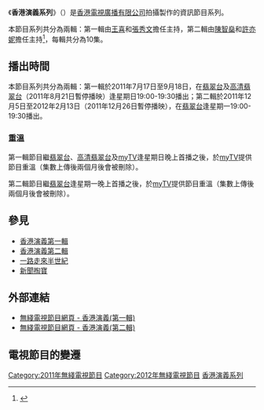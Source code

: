 《'''香港演義系列'''》（{{lang-en |'''Hong Kong Back Then Series'''}}）是[[香港|香港]][[電視廣播有限公司|電視廣播有限公司]]拍攝製作的資訊節目系列。

本節目系列共分為兩輯：第一輯由[[王喜|王喜]]和[[張秀文|張秀文]]擔任主持，第二輯由[[陳智燊|陳智燊]]和[[許亦妮|許亦妮]]擔任主持<ref>{{cite web |url=https://hongkongmoviedrama.blogspot.com/2012/01/2_114.html |title=【香港演義2 第四集】許亦妮 陳智燊 |date=2012-01-22}}</ref>，每輯共分為10集。

==播出時間==
本節目系列共分為兩輯：第一輯於2011年7月17日至9月18日，在[[翡翠台|翡翠台]]及[[高清翡翠台|高清翡翠台]]（2011年8月21日暫停播映）逢星期日19:00-19:30播出；第二輯於2011年12月5日至2012年2月13日（2011年12月26日暫停播映），在[[翡翠台|翡翠台]]逢星期一19:00-19:30播出。

===重溫===
第一輯節目繼[[翡翠台|翡翠台]]、[[高清翡翠台|高清翡翠台]]及[[myTV|myTV]]逢星期日晚上首播之後，於[[myTV|myTV]]提供節目重溫（集數上傳後兩個月後會被刪除）。

第二輯節目繼[[翡翠台|翡翠台]]逢星期一晚上首播之後，於[[myTV|myTV]]提供節目重溫（集數上傳後兩個月後會被刪除）。

==參見==
*[[香港演義_(第一輯)|香港演義第一輯]]
*[[香港演義_(第二輯)|香港演義第二輯]]
*[[一路走來半世紀|一路走來半世紀]]
*[[新聞掏寶|新聞掏寶]]

==外部連結==
*[http://programme.tvb.com/lifestyle/hkbackthen/ 無綫電視節目網頁 - 香港演義(第一輯)]
*[http://programme.tvb.com/lifestyle/hkbackthen2/ 無綫電視節目網頁 - 香港演義(第二輯)]

==電視節目的變遷==
{{電視節目的變遷
|電視台={{HK}}[[電視廣播有限公司|無綫電視]][[翡翠台|翡翠台]]、[[高清翡翠台|高清翡翠台]]
|播放檔次=星期日 19:00-19:30 時段
|節目名稱=香港演義 (第一輯)<br/>(2011.07.17 - 2011.09.18)
|上一節目=[[世界遺產名錄_天地之中|世界遺產名錄 天地之中]]<br/>(2011.06.12 - 2011.07.03)
|下一節目= 翡翠台：<br/>荃灣飛躍五十載 <br>(2011.09.25)<small>(19:05-20:00)</small>
----
高清翡翠台：<br/>[[Life_(紀錄片)|Life]]<br>(2011.09.25 - 2011.11.27)<small>(19:00-20:00)</small>
|2電視台={{HK}}[[電視廣播有限公司|無綫電視]][[翡翠台|翡翠台]]
|2播放檔次=星期一 19:00-19:30 時段
|2節目名稱=香港演義 (第二輯)<br/>(第1-3集)<br/>(2011.12.05 - 2011.12.19)
|2上一節目=[[西湖_(無綫電視節目)|西湖]]<br/>(2011.10.17 - 2011.11.28)
|2下一節目=2011兩岸大事回顧<br/>(2011.12.26)
|3節目名稱=香港演義 (第二輯)<br/>(第4-10集)<br/>(2012.01.02 - 2012.02.13)
|3上一節目=2011兩岸大事回顧<br/>(2011.12.26)
|3下一節目=[[黑龍江_(無綫電視節目)|黑龍江]]<br/>(2012.02.20 - 2012.03.26)
}}

[[Category:2011年無綫電視節目|Category:2011年無綫電視節目]]
[[Category:2012年無綫電視節目|Category:2012年無綫電視節目]]
[[Category:香港演義系列|]]